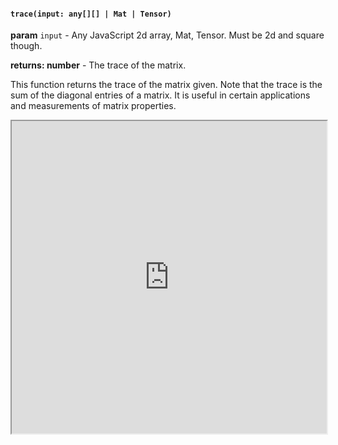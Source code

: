 
#### `trace(input: any[][] | Mat | Tensor)`

**param** `input` - Any JavaScript 2d array, Mat, Tensor. Must be 2d and square though.

**returns: number** - The trace of the matrix.

This function returns the trace of the matrix given. Note that the trace is the sum of the diagonal entries of a matrix. It is useful in certain applications and measurements of matrix properties. 

<Bleed full>
<iframe src="https://hhlab.dev/?code=*import%20math%3Atrace%0A%0A%2F%2Fshouldn't%20be%20upper%20triangular%2C%20right%3F%0A%0Alet%20a%20%3D%20%5B%5B2%2C3%5D%2C%5B4%2C4%5D%5D%0Aprint('a%20is%20'%20%2Ba)%0A%0A%2F%2Fwe%20expect%20trace%20to%20be%202%2B4%20%3D%206%0A%0Aprint('trace%20of%20a%20is%20'%2Btrace(a))%0A%0A%2F%2Ftry%20it%20for%20bigger%20arrays%2C%20or%20a%20tensor%20or%20Mat%0A%0A&auto_run=true"
    width="100%"
    height="500px">
  </iframe>
</Bleed>